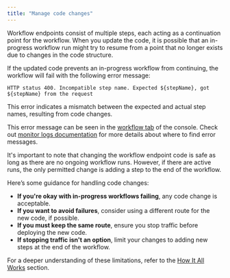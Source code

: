 ```yaml
---
title: "Manage code changes"
---
```


Workflow endpoints consist of multiple steps, each acting as a continuation point for the workflow. When you update the code, it is possible that an in-progress workflow run might try to resume from a point that no longer exists due to changes in the code structure.

If the updated code prevents an in-progress workflow from continuing, the workflow will fail with the following error message:

```
HTTP status 400. Incompatible step name. Expected ${stepName}, got ${stepName} from the request
```

This error indicates a mismatch between the expected and actual step names, resulting from code changes.

This error message can be seen in the [workflow tab](https://console.upstash.com/qstash?tab=workflows) of the console.
Check out [monitor logs documentation](/qstash/workflow/howto/monitor) for more details about where to find error messages.

It's important to note that changing the workflow endpoint code is safe as long as there are no ongoing workflow runs. However, if there are active runs, the only permitted change is adding a step to the end of the workflow.

Here’s some guidance for handling code changes:

- **If you're okay with in-progress workflows failing**, any code change is acceptable.
- **If you want to avoid failures**, consider using a different route for the new code, if possible.
- **If you must keep the same route**, ensure you stop traffic before deploying the new code.
- **If stopping traffic isn't an option**, limit your changes to adding new steps at the end of the workflow.

For a deeper understanding of these limitations, refer to the [How It All Works](/qstash/workflow/how) section.
